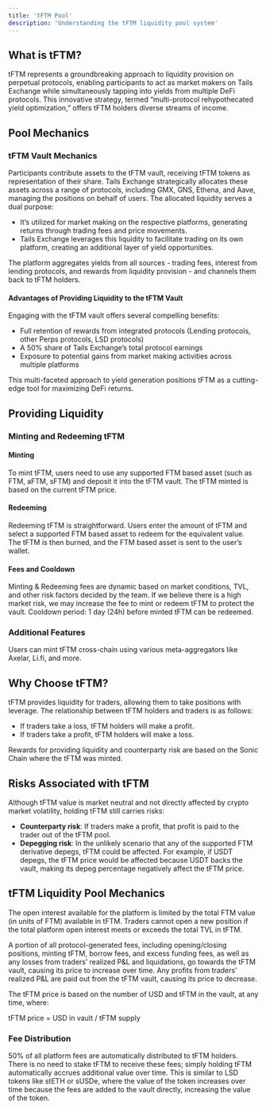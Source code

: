 ---
title: 'tFTM Pool'
description: 'Understanding the tFTM liquidity pool system'
---

## What is tFTM?

tFTM represents a groundbreaking approach to liquidity provision on perpetual protocols, enabling participants to act as market makers on Tails Exchange while simultaneously tapping into yields from multiple DeFi protocols. This innovative strategy, termed “multi-protocol rehypothecated yield optimization,” offers tFTM holders diverse streams of income.

## Pool Mechanics

### tFTM Vault Mechanics

Participants contribute assets to the tFTM vault, receiving tFTM tokens as representation of their share. Tails Exchange strategically allocates these assets across a range of protocols, including GMX, GNS, Ethena, and Aave, managing the positions on behalf of users. The allocated liquidity serves a dual purpose:

- It’s utilized for market making on the respective platforms, generating returns through trading fees and price movements.
- Tails Exchange leverages this liquidity to facilitate trading on its own platform, creating an additional layer of yield opportunities.

The platform aggregates yields from all sources - trading fees, interest from lending protocols, and rewards from liquidity provision - and channels them back to tFTM holders.

#### Advantages of Providing Liquidity to the tFTM Vault

Engaging with the tFTM vault offers several compelling benefits:

- Full retention of rewards from integrated protocols (Lending protocols, other Perps protocols, LSD protocols)
- A 50% share of Tails Exchange’s total protocol earnings
- Exposure to potential gains from market making activities across multiple platforms

This multi-faceted approach to yield generation positions tFTM as a cutting-edge tool for maximizing DeFi returns.

## Providing Liquidity

### Minting and Redeeming tFTM

#### Minting

To mint tFTM, users need to use any supported FTM based asset (such as FTM, aFTM, sFTM) and deposit it into the tFTM vault. The tFTM minted is based on the current tFTM price.

#### Redeeming

Redeeming tFTM is straightforward. Users enter the amount of tFTM and select a supported FTM based asset to redeem for the equivalent value. The tFTM is then burned, and the FTM based asset is sent to the user’s wallet.

#### Fees and Cooldown

Minting & Redeeming fees are dynamic based on market conditions, TVL, and other risk factors decided by the team. If we believe there is a high market risk, we may increase the fee to mint or redeem tFTM to protect the vault. Cooldown period: 1 day (24h) before minted tFTM can be redeemed.

### Additional Features

Users can mint tFTM cross-chain using various meta-aggregators like Axelar, Li.fi, and more.

## Why Choose tFTM?

tFTM provides liquidity for traders, allowing them to take positions with leverage. The relationship between tFTM holders and traders is as follows:

- If traders take a loss, tFTM holders will make a profit.
- If traders take a profit, tFTM holders will make a loss.

Rewards for providing liquidity and counterparty risk are based on the Sonic Chain where the tFTM was minted.

## Risks Associated with tFTM

Although tFTM value is market neutral and not directly affected by crypto market volatility, holding tFTM still carries risks:

- **Counterparty risk**: If traders make a profit, that profit is paid to the trader out of the tFTM pool.
- **Depegging risk**: In the unlikely scenario that any of the supported FTM derivative depegs, tFTM could be affected. For example, if USDT depegs, the tFTM price would be affected because USDT backs the vault, making its depeg percentage negatively affect the tFTM price.

## tFTM Liquidity Pool Mechanics

The open interest available for the platform is limited by the total FTM value (in units of FTM) available in tFTM. Traders cannot open a new position if the total platform open interest meets or exceeds the total TVL in tFTM.

A portion of all protocol-generated fees, including opening/closing positions, minting tFTM, borrow fees, and excess funding fees, as well as any losses from traders’ realized P&L and liquidations, go towards the tFTM vault, causing its price to increase over time. Any profits from traders’ realized P&L are paid out from the tFTM vault, causing its price to decrease.

The tFTM price is based on the number of USD and tFTM in the vault, at any time, where:

tFTM price = USD in vault / tFTM supply

### Fee Distribution

50% of all platform fees are automatically distributed to tFTM holders. There is no need to stake tFTM to receive these fees; simply holding tFTM automatically accrues additional value over time. This is similar to LSD tokens like stETH or sUSDe, where the value of the token increases over time because the fees are added to the vault directly, increasing the value of the token. 